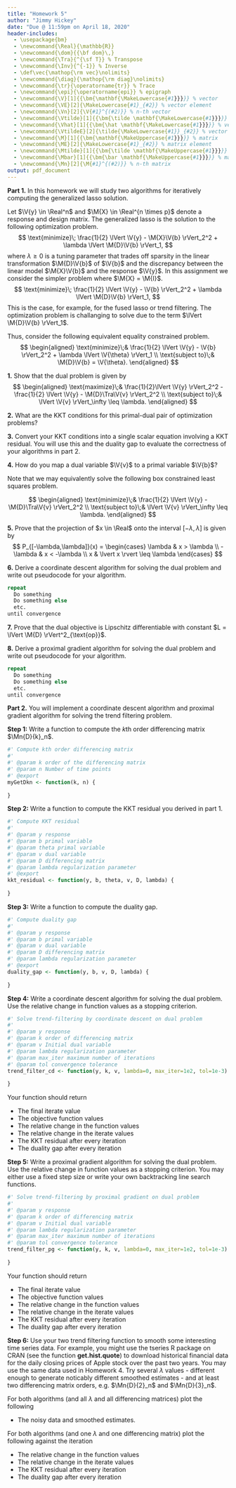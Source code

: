 ```yaml
---
title: "Homework 5"
author: "Jimmy Hickey"
date: "Due @ 11:59pm on April 18, 2020"
header-includes:
  - \usepackage{bm}
  - \newcommand{\Real}{\mathbb{R}}
  - \newcommand{\dom}{{\bf dom}\,}
  - \newcommand{\Tra}{^{\sf T}} % Transpose
  - \newcommand{\Inv}{^{-1}} % Inverse
  - \def\vec{\mathop{\rm vec}\nolimits}
  - \newcommand{\diag}{\mathop{\rm diag}\nolimits}
  - \newcommand{\tr}{\operatorname{tr}} % Trace
  - \newcommand{\epi}{\operatorname{epi}} % epigraph
  - \newcommand{\V}[1]{{\bm{\mathbf{\MakeLowercase{#1}}}}} % vector
  - \newcommand{\VE}[2]{\MakeLowercase{#1}_{#2}} % vector element
  - \newcommand{\Vn}[2]{\V{#1}^{(#2)}} % n-th vector
  - \newcommand{\Vtilde}[1]{{\bm{\tilde \mathbf{\MakeLowercase{#1}}}}} % vector
  - \newcommand{\Vhat}[1]{{\bm{\hat \mathbf{\MakeLowercase{#1}}}}} % vector
  - \newcommand{\VtildeE}[2]{\tilde{\MakeLowercase{#1}}_{#2}} % vector element
  - \newcommand{\M}[1]{{\bm{\mathbf{\MakeUppercase{#1}}}}} % matrix
  - \newcommand{\ME}[2]{\MakeLowercase{#1}_{#2}} % matrix element
  - \newcommand{\Mtilde}[1]{{\bm{\tilde \mathbf{\MakeUppercase{#1}}}}} % matrix
  - \newcommand{\Mbar}[1]{{\bm{\bar \mathbf{\MakeUppercase{#1}}}}} % matrix
  - \newcommand{\Mn}[2]{\M{#1}^{(#2)}} % n-th matrix
output: pdf_document
---
```


**Part 1.** In this homework we will study two algorithms for iteratively computing the generalized lasso solution.

Let $\V{y} \in \Real^n$ and $\M{X} \in \Real^{n \times p}$ denote a response and design matrix. The generalized lasso is the solution to the following optimization problem.
$$
\text{minimize}\; \frac{1}{2} \lVert \V{y} - \M{X}\V{b} \rVert_2^2 + \lambda \lVert \M{D}\V{b} \rVert_1,
$$
where $\lambda \geq 0$ is a tuning parameter that trades off sparsity in the linear transformation $\M{D}\V{b}$ of $\V{b}$ and the discrepancy between the linear model $\M{X}\V{b}$ and the response $\V{y}$. In this assignment we consider the simpler problem where $\M{X} = \M{I}$.
$$
\text{minimize}\; \frac{1}{2} \lVert \V{y} - \V{b} \rVert_2^2 + \lambda \lVert \M{D}\V{b} \rVert_1,
$$
This is the case, for example, for the fused lasso or trend filtering. The optimization problem is challanging to solve due to the term $\lVert \M{D}\V{b} \rVert_1$.

Thus, consider the following equivalent equality constrained problem.
$$
\begin{aligned}
\text{minimize}\;& \frac{1}{2} \lVert \V{y} - \V{b} \rVert_2^2 + \lambda \lVert \V{\theta} \rVert_1 \\
\text{subject to}\;& \M{D}\V{b} = \V{\theta}.
\end{aligned}
$$

**1.** Show that the dual problem is given by
$$
\begin{aligned}
\text{maximize}\;& \frac{1}{2}\lVert \V{y} \rVert_2^2 - \frac{1}{2} \lVert \V{y} - \M{D}\Tra\V{v} \rVert_2^2 \\
\text{subject to}\;& \lVert \V{v} \rVert_\infty \leq \lambda.
\end{aligned}
$$

**2.** What are the KKT conditions for this primal-dual pair of optimization problems?

**3.** Convert your KKT conditions into a single scalar equation involving a KKT residual. You will use this and the duality gap to evaluate the correctness of your algorithms in part 2.

**4.** How do you map a dual variable $\V{v}$ to a primal variable $\V{b}$?

Note that we may equivalently solve the following box constrained least squares problem.

$$
\begin{aligned}
\text{minimize}\;& \frac{1}{2} \lVert \V{y} - \M{D}\Tra\V{v} \rVert_2^2 \\
\text{subject to}\;& \lVert \V{v} \rVert_\infty \leq \lambda.
\end{aligned}
$$

**5.** Prove that the projection of $x \in \Real$ onto the interval $[-\lambda, \lambda]$ is given by
$$
P_{[-\lambda,\lambda]}(x) = \begin{cases}
\lambda & x > \lambda \\
-\lambda & x < -\lambda \\
x & \lvert x \rvert \leq \lambda
\end{cases}
$$

\newpage

**6.** Derive a coordinate descent algorithm for solving the dual problem and write out pseudocode for your algorithm.

```r
repeat
  Do something
  Do something else
  etc.
until convergence
```

**7.** Prove that the dual objective is Lipschitz differentiable with constant $L = \lVert \M{D} \rVert^2_{\text{op}}$.

**8.** Derive a proximal gradient algorithm for solving the dual problem and write out pseudocode for your algorithm.

```r
repeat
  Do something
  Do something else
  etc.
until convergence
```

**Part 2.** You will implement a coordinate descent algorithm and proximal gradient algorithm for solving the trend filtering problem.

**Step 1:** Write a function to compute the $k$th order differencing matrix $\Mn{D}{k}_n$.

```r
#' Compute kth order differencing matrix
#' 
#' @param k order of the differencing matrix
#' @param n Number of time points
#' @export
myGetDkn <- function(k, n) {
  
}
```

**Step 2:** Write a function to compute the KKT residual you derived in part 1.

```r
#' Compute KKT residual
#' 
#' @param y response
#' @param b primal variable
#' @param theta primal variable
#' @param v dual variable
#' @param D differencing matrix
#' @param lambda regularization parameter
#' @export
kkt_residual <- function(y, b, theta, v, D, lambda) {
  
}
```

\newpage

**Step 3:** Write a function to compute the duality gap.
```r
#' Compute duality gap
#' 
#' @param y response
#' @param b primal variable
#' @param v dual variable
#' @param D differencing matrix
#' @param lambda regularization parameter
#' @export
duality_gap <- function(y, b, v, D, lambda) {
  
}
```

**Step 4:** Write a coordinate descent algorithm for solving the dual problem. Use the relative change in function values as a stopping criterion.

```r
#' Solve trend-filtering by coordinate descent on dual problem
#' 
#' @param y response
#' @param k order of differencing matrix
#' @param v Initial dual variable
#' @param lambda regularization parameter
#' @param max_iter maximum number of iterations
#' @param tol convergence tolerance
trend_filter_cd <- function(y, k, v, lambda=0, max_iter=1e2, tol=1e-3) {
  
}
```

Your function should return

- The final iterate value
- The objective function values
- The relative change in the function values
- The relative change in the iterate values
- The KKT residual after every iteration
- The duality gap after every iteration

\newpage

**Step 5:** Write a proximal gradient algorithm for solving the dual problem. Use the relative change in function values as a stopping criterion. You may either use a fixed step size or write your own backtracking line search functions.

```r
#' Solve trend-filtering by proximal gradient on dual problem
#' 
#' @param y response
#' @param k order of differencing matrix
#' @param v Initial dual variable
#' @param lambda regularization parameter
#' @param max_iter maximum number of iterations
#' @param tol convergence tolerance
trend_filter_pg <- function(y, k, v, lambda=0, max_iter=1e2, tol=1e-3) {
  
}
```

Your function should return

- The final iterate value
- The objective function values
- The relative change in the function values
- The relative change in the iterate values
- The KKT residual after every iteration
- The duality gap after every iteration

**Step 6:** Use your two trend filtering function to smooth some interesting time series data. For example, you might use the tseries R package on CRAN (see the function **get.hist.quote**) to download historical financial data for the daily closing prices of Apple stock over the past two years. You may use the same data used in Homework 4. Try several $\lambda$ values - different enough to generate noticably different smoothed estimates - and at least two differencing matrix orders, e.g. $\Mn{D}{2}_n$ and $\Mn{D}{3}_n$.

For both algorithms (and all $\lambda$ and all differencing matrices) plot the following

- The noisy data and smoothed estimates.

For both algorithms (and one $\lambda$ and one differencing matrix) plot the following against the iteration

- The relative change in the function values
- The relative change in the iterate values
- The KKT residual after every iteration
- The duality gap after every iteration
